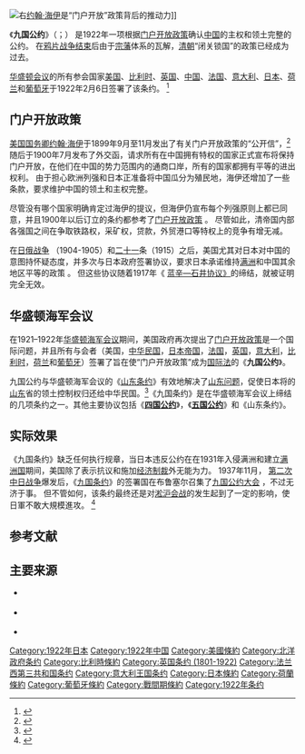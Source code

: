 [[File:C.M._Gilbert._-_John_Hay,_c._1904.jpg|右]][[海约翰|约翰·海伊]]是“门户开放”政策背后的推动力]]

《'''九国公约'''》（{{lang-en|Nine-Power Treaty}}；{{lang-ja|九カ国条約}}） 是1922年一项根据[[门户开放政策|门户开放政策]]确认[[中華民國大陸時期|中国]]的主权和领土完整的公约。 在[[鸦片战争_(消歧义)|鸦片战争结束]]后由于[[曾向中原王朝朝贡的政权列表|宗藩]]体系的瓦解，[[清朝|清朝]]“闭关锁国”的政策已经成为过去。 

[[华盛顿会议|华盛顿会议]]的所有参会国家[[美国|美国]]、[[比利时|比利时]]、[[大英帝国|英国]]、[[中華民國大陸時期|中国]]、[[法兰西第三共和国|法国]]、[[義大利王國_(1861年－1946年)|意大利]]、[[大日本帝国|日本]]、[[荷兰|荷兰]]和[[葡萄牙|葡萄牙]]于1922年2月6日签署了该条约。 <ref>{{Cite web |url=http://avalon.law.yale.edu/20th_century/tr22-01.asp |title=Principles and Policies Concerning China (Nine-Power Treaty), Feb. 6, 1922, 44 Stat. 213, 2 U.S.T. 375 |accessdate=2020-08-21 |archive-date=2014-09-14 |archive-url=https://web.archive.org/web/20140914085805/http://avalon.law.yale.edu/20th_century/tr22-01.asp |dead-url=no }}</ref>

== 门户开放政策 ==
[[美国国务卿|美国国务卿]][[海约翰|约翰·海伊]]于1899年9月至11月发出了有关门户开放政策的“公开信”，<ref>{{Cite web |url=https://www.mtholyoke.edu/acad/intrel/opendoor.htm |title= The Open Door Note Submitted by U.S. Secretary of State, John Hay, September 6, 1899 |accessdate=2020-08-22 |archive-date=2015-10-22 |archive-url=https://web.archive.org/web/20151022134610/https://www.mtholyoke.edu/acad/intrel/opendoor.htm |dead-url=no }}</ref>随后于1900年7月发布了外交函，请求所有在中国拥有特权的国家正式宣布将保持门户开放，在他们在中国的势力范围内的通商口岸，所有的国家都拥有平等的进出权利。 由于担心欧洲列强和日本正准备将中国瓜分为殖民地，海伊还增加了一些条款，要求维护中国的领土和主权完整。 

尽管没有哪个国家明确肯定过海伊的提议，但海伊仍宣布每个列强原则上都已同意，并且1900年以后订立的条约都参考了[[门户开放政策|门户开放政策]] 。 尽管如此，清帝国内部各强国之间在争取铁路权，采矿权，贷款，外贸港口等特权上的竞争有增无减。 

在[[日俄战争|日俄战争]] （1904-1905）和[[二十一条|二十一]]条（1915）之后，美国尤其对日本对中国的意图持怀疑态度，并多次与日本政府签署协议，要求日本承诺维持[[满洲|满洲]]和中国其余地区平等的政策 。 但这些协议随着1917年《 [[藍辛-石井協定|蓝辛—石井协议》]]的缔结，就被证明完全无效。

== 华盛顿海军会议 ==
在1921–1922年[[华盛顿会议|华盛顿海军会议]]期间，美国政府再次提出了[[门户开放政策|门户开放政策]]是一个国际问题，并且所有与会者（美国，[[中華民國大陸時期|中华民国]]，[[大日本帝国|日本帝国]]，[[法国|法国]]，[[大不列顛島|英国]]，[[意大利|意大利]]，[[比利时|比利时]]，[[荷兰|荷兰]]和[[葡萄牙|葡萄牙]]）签署了旨在使“门户开放政策”成为[[国际法|国际法]]的《'''九国公约'''》。

九国公约与华盛顿海军会议的《[[关于山东之条约|山东条约]]》有效地解决了[[山東問題|山东问题]]，促使日本将的[[山东省|山东]]省的领土控制权归还给中华民国。<ref>{{Cite web |url=https://history.state.gov/milestones/1921-1936/NavalConference |title= MILESTONES: 1921-1936 The Washington Naval Conference, 1921–1922 |accessdate=2020-08-21 |archive-date=2013-10-22 |archive-url=https://web.archive.org/web/20131022123911/http://history.state.gov/milestones/1921-1936/NavalConference |dead-url=yes }}</ref>《九国条约》是在华盛顿海军会议上缔结的几项条约之一。其他主要协议包括《'''[[四国公约|四国公约]]'''》，《'''[[华盛顿海军条约|五国公约]]'''》和《山东条约》。

== 实际效果 ==
《九国条约》缺乏任何执行规章，当日本违反公约在在1931年入侵满洲和建立[[满洲国|满洲国]]期间，美国除了表示抗议和施加[[經濟制裁|经济制裁]]外无能为力。 1937年11月， [[中国抗日战争|第二次中日战争]]爆发后，《[[九国公约会议|九国条约]]》的签署国在布鲁塞尔召集了[[九国公约会议|九国公约大会]] ，不过无济于事。 但不管如何，该条约最终还是对[[淞沪会战|淞沪会战]]的发生起到了一定的影响，使日軍不敢大規模進攻。 <ref>{{Cite web |url=http://www.republicanchina.org/WordPress/?p=16 |title=存档副本 |accessdate=2020-08-21 |archive-date=2017-02-03 |archive-url=https://web.archive.org/web/20170203014745/http://www.republicanchina.org/WordPress/?p=16 |dead-url=no }}</ref>

== 参考文献 ==
{{Reflist}}

== 主要来源 ==

* {{Cite book|last=Baer|first=George|year=1996|title=One Hundred Years of Sea Power: The U. S. Navy, 1890-1990|publisher=Stanford University Press|isbn=0-8047-2794-5}} <bdi> {{Cite book|last=Baer|first=George|year=1996|title=One Hundred Years of Sea Power: The U. S. Navy, 1890-1990|publisher=Stanford University Press|isbn=0-8047-2794-5}} </bdi> {{Cite book|last=Baer|first=George|year=1996|title=One Hundred Years of Sea Power: The U. S. Navy, 1890-1990|publisher=Stanford University Press|isbn=0-8047-2794-5}} 
* {{Cite book|last=Lamb|first=Margaret|year=2001|title=From Versailles To Pearl Harbor: The Origins of the Second World War in Europe and Asia|url=https://archive.org/details/fromversaillesto0000lamb|publisher=Palgrave Macmillan|isbn=0-333-73840-3}} <bdi> {{Cite book|last=Lamb|first=Margaret|year=2001|title=From Versailles To Pearl Harbor: The Origins of the Second World War in Europe and Asia|url=https://archive.org/details/fromversaillesto0000lamb|publisher=Palgrave Macmillan|isbn=0-333-73840-3}} </bdi> {{Cite book|last=Lamb|first=Margaret|year=2001|title=From Versailles To Pearl Harbor: The Origins of the Second World War in Europe and Asia|url=https://archive.org/details/fromversaillesto0000lamb|publisher=Palgrave Macmillan|isbn=0-333-73840-3}} 
* {{Cite book|last=Myer|first=Carl L|year=1936|title=Treaty relations between the United States and the far east: (with special reference to the four-power, five-power, and nine-power treaties)|publisher=Library of Congress Legislative Reference Service|asin=B0008D24WG}} 

{{wikisource|九國公約}}
{{北洋政府時期中華民國外交}}
[[Category:1922年日本|Category:1922年日本]]
[[Category:1922年中国|Category:1922年中国]]
[[Category:美國條約|Category:美國條約]]
[[Category:北洋政府条约|Category:北洋政府条约]]
[[Category:比利時條約|Category:比利時條約]]
[[Category:英国条约_(1801-1922)|Category:英国条约 (1801-1922)]]
[[Category:法兰西第三共和国条约|Category:法兰西第三共和国条约]]
[[Category:意大利王国条约|Category:意大利王国条约]]
[[Category:日本條約|Category:日本條約]]
[[Category:荷蘭條約|Category:荷蘭條約]]
[[Category:葡萄牙條約|Category:葡萄牙條約]]
[[Category:戰間期條約|Category:戰間期條約]]
[[Category:1922年条约|Category:1922年条约]]